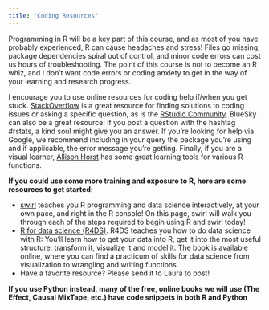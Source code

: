 ```yaml
---
title: "Coding Resources"
---
```


Programming in R will be a key part of this course, and as most of you have probably experienced, R can cause headaches and stress! Files go missing, package dependencies spiral out of control, and minor code errors can cost us hours of troubleshooting. The point of this course is not to become an R whiz, and I don’t want code errors or coding anxiety to get in the way of your learning and research progress. 

I encourage you to use online resources for coding help if/when you get stuck. [StackOverflow](https://stackoverflow.com/) is a great resource for finding solutions to coding issues or asking a specific question, as is the [RStudio Community](https://community.rstudio.com/, currently in transition as RStudio becomes Posit). BlueSky can also be a great resource: if you post a question with the hashtag #rstats, a kind soul might give you an answer. If you’re looking for help via Google, we recommend including in your query the package you’re using and if applicable, the error message you’re getting. Finally, if you are a visual learner, [Allison Horst](https://allisonhorst.com/) has some great learning tools for various R functions. 


**If you could use some more training and exposure to R, here are some resources to get started:**  

* [swirl](https://swirlstats.com/) teaches you R programming and data science interactively, at your own pace, and right in the R console! On this page, swirl will walk you through each of the steps required to begin using R and swirl today!  
* [R for data science (R4DS)](https://r4ds.had.co.nz/). R4DS teaches you how to do data science with R: You’ll learn how to get your data into R, get it into the most useful structure, transform it, visualize it and model it. The book is available online, where you can find a practicum of skills for data science from visualization to wrangling and writing functions.  
* Have a favorite resource? Please send it to Laura to post! 

**If you use Python instead, many of the free, online books we will use (The Effect, Causal MixTape, etc.) have code snippets in both R and Python**  

